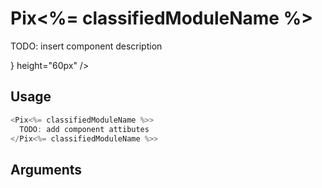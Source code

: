 

<Meta
  title='<%= classifiedModuleName %>'
  component='Pix<%= classifiedModuleName %>'
  decorators={[centered]}
  argTypes={stories.argTypes}
/>

# Pix<%= classifiedModuleName %>

TODO: insert component description

<Canvas>
  <Story name='Pix<%= classifiedModuleName %>' story={stories.<%= camelizedModuleName %>} height="60px" />
</Canvas>

## Usage

```js
<Pix<%= classifiedModuleName %>>
  TODO: add component attibutes
</Pix<%= classifiedModuleName %>>
```

## Arguments

<ArgsTable story="Pix<%= classifiedModuleName %>" />
